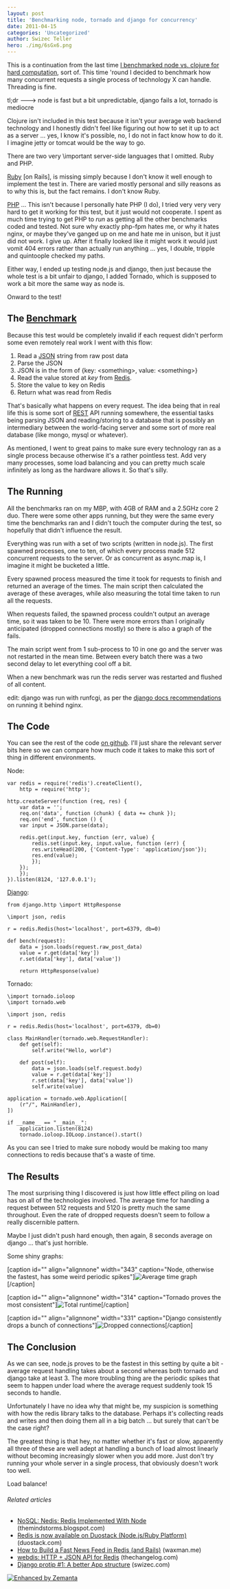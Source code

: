 ```yaml
---
layout: post
title: 'Benchmarking node, tornado and django for concurrency'
date: 2011-04-15
categories: 'Uncategorized'
author: Swizec Teller
hero: ./img/6sGx6.png
---
```

This is a continuation from the last time [I benchmarked node vs. clojure for hard computation](http://swizec.com/blog/comparing-clojure-and-node-js-for-speed/swizec/1593 "Comparing clojure and node.js for speed"), sort of. This time 'round I decided to benchmark how many concurrent requests a single process of technology X can handle. Threading is fine.





tl;dr ---> node is fast but a bit unpredictable, django fails a lot, tornado is mediocre





Clojure isn't included in this test because it isn't your average web backend technology and I honestly didn't feel like figuring out how to set it up to act as a server ... yes, I know it's possible, no, I do not in fact know how to do it. I imagine jetty or tomcat would be the way to go.



There are two very \\important server-side languages that I omitted. Ruby and PHP.



[Ruby](http://www.ruby-lang.org/ "Ruby (programming language)") \[on Rails], is missing simply because I don't know it well enough to implement the test in. There are varied mostly personal and silly reasons as to why this is, but the fact remains. I don't know Ruby.



[PHP](http://www.php.net/ "PHP") ... This isn't because I personally hate PHP (I do), I tried very very very hard to get it working for this test, but it just would not cooperate. I spent as much time trying to get PHP to _run_ as getting all the other benchmarks coded and tested. Not sure why exactly php-fpm hates me, or why it hates nginx, or maybe they've ganged up on me and hate me in unison, but it just did not work. I give up. After it finally looked like it might work it would just vomit 404 errors rather than actually run anything ... yes, I double, tripple and quintoople checked my paths.



Either way, I ended up testing node.js and django, then just because the whole test is a bit unfair to django, I added Tornado, which is supposed to work a bit more the same way as node is.



Onward to the test!

## The [Benchmark](http://www.benchmark.com/ "Benchmark Capital")

Because this test would be completely invalid if each request didn't perform some even remotely real work I went with this flow:

1. Read a [JSON](http://json.org "JSON") string from raw post data
2. Parse the JSON
3. JSON is in the form of {key: &lt;something>, value: &lt;something>}
4. Read the value stored at _key_ from [Redis](http://redis.io/ "Redis (data store)").
5. Store the value to key on Redis
6. Return what was read from Redis

That's basically what happens on every request. The idea being that in real life this is some sort of [REST](http://en.wikipedia.org/wiki/Representational_State_Transfer "Representational State Transfer") API running somewhere, the essential tasks being parsing JSON and reading/storing to a database that is possibly an intermediary between the world-facing server and some sort of more real database (like mongo, mysql or whatever).



As mentioned, I went to great pains to make sure every technology ran as a single process because otherwise it's a rather pointless test. Add very many processes, some load balancing and you can pretty much scale infinitely as long as the hardware allows it. So that's silly.

## The Running

All the benchmarks ran on my MBP, with 4GB of RAM and a 2.5GHz core 2 duo. There were some other apps running, but they were the same every time the benchmarks ran and I didn't touch the computer during the test, so hopefully that didn't influence the result.



Everything was run with a set of two scripts (written in node.js). The first spawned processes, one to ten, of which every process made 512 concurrent requests to the server. Or as concurrent as async.map is, I imagine it might be bucketed a little.



Every spawned process measured the time it took for requests to finish and returned an average of the times. The main script then calculated the average of these averages, while also measuring the total time taken to run all the requests.



When requests failed, the spawned process couldn't output an average time, so it was taken to be 10. There were more errors than I originally anticipated (dropped connections mostly) so there is also a graph of the fails.



The main script went from 1 sub-process to 10 in one go and the server was not restarted in the mean time. Between every batch there was a two second delay to let everything cool off a bit.



When a new benchmark was run the redis server was restarted and flushed of all content.



edit: django was run with runfcgi, as per the [django docs recommendations](http://docs.djangoproject.com/en/1.3/howto/deployment/fastcgi/) on running it behind nginx.

## The Code

You can see the rest of the code [on github](https://github.com/Swizec/random-coding/tree/master/serverbench). I'll just share the relevant server bits here so we can compare how much code it takes to make this sort of thing in different environments.



Node:

```
var redis = require('redis').createClient(),
    http = require('http');

http.createServer(function (req, res) {
    var data = '';
    req.on('data', function (chunk) { data += chunk });
    req.on('end', function () {
	var input = JSON.parse(data);

	redis.get(input.key, function (err, value) {
	    redis.set(input.key, input.value, function (err) {
		res.writeHead(200, {'Content-Type': 'application/json'});
		res.end(value);
	    });
	});
    });
}).listen(8124, '127.0.0.1');
```

[Django](http://www.djangoproject.com "Django (web framework)"):

```
from django.http \import HttpResponse

\import json, redis

r = redis.Redis(host='localhost', port=6379, db=0)

def bench(request):
    data = json.loads(request.raw_post_data)
    value = r.get(data['key'])
    r.set(data['key'], data['value'])

    return HttpResponse(value)
```

Tornado:

```
\import tornado.ioloop
\import tornado.web

\import json, redis

r = redis.Redis(host='localhost', port=6379, db=0)

class MainHandler(tornado.web.RequestHandler):
    def get(self):
        self.write("Hello, world")

    def post(self):
        data = json.loads(self.request.body)
        value = r.get(data['key'])
        r.set(data['key'], data['value'])
        self.write(value)

application = tornado.web.Application([
    (r"/", MainHandler),
])

if __name__ == "__main__":
    application.listen(8124)
    tornado.ioloop.IOLoop.instance().start()
```

As you can see I tried to make sure nobody would be making too many connections to redis because that's a waste of time.

## The Results

The most surprising thing I discovered is just how little effect piling on load has on all of the technologies involved. The average time for handling a request between 512 requests and 5120 is pretty much the same throughout. Even the rate of dropped requests doesn't seem to follow a really discernible pattern.



Maybe I just didn't push hard enough, then again, 8 seconds average on django ... that's just horrible.



Some shiny graphs:



\[caption id="" align="alignnone" width="343" caption="Node, otherwise the fastest, has some weird periodic spikes"]![](./img/6sGx6.png "Average time graph")\[/caption]



\[caption id="" align="alignnone" width="314" caption="Tornado proves the most consistent"]![](./img/ubAAQ.png "Total runtime")\[/caption]



\[caption id="" align="alignnone" width="331" caption="Django consistently drops a bunch of connections"]![](./img/DDUbz.png "Dropped connections")\[/caption]

## The Conclusion

As we can see, node.js proves to be the fastest in this setting by quite a bit - average request handling takes about a second whereas both tornado and django take at least 3. The more troubling thing are the periodic spikes that seem to happen under load where the average request suddenly took 15 seconds to handle.



Unfortunately I have no idea why that might be, my suspicion is something with how the redis library talks to the database. Perhaps it's collecting reads and writes and then doing them all in a big batch ... but surely that can't be the case right?



The greatest thing is that hey, no matter whether it's fast or slow, apparently all three of these are well adept at handling a bunch of load almost linearly without becoming increasingly slower when you add more. Just don't try running your whole server in a single process, that obviously doesn't work too well.



Load balance!

###### Related articles

- [NoSQL: Nedis: Redis Implemented With Node](http://themindstorms.blogspot.com/2011/04/nosql-nedis-redis-implemented-with-node.html) (themindstorms.blogspot.com)
- [Redis is now available on Duostack (Node.js/Ruby Platform)](http://blog.duostack.com/post/4530917803/free-redis-database-for-every-duostack-app) (duostack.com)
- [How to Build a Fast News Feed in Redis (and Rails)](http://blog.waxman.me/how-to-build-a-fast-news-feed-in-redis) (waxman.me)
- [webdis: HTTP + JSON API for Redis](http://thechangelog.com/post/2910383164/webdis-a-redis-http-interface-with-json-output) (thechangelog.com)
- [Django protip #1: A better App structure](http://swizec.com/blog/django-protip-1-a-better-app-structure/swizec/1386) (swizec.com)

[![Enhanced by Zemanta](http://img.zemanta.com/zemified_e.png?x-id=dd20d0b5-9ae6-49ce-884c-50096218731e)](http://www.zemanta.com/ "Enhanced by Zemanta")